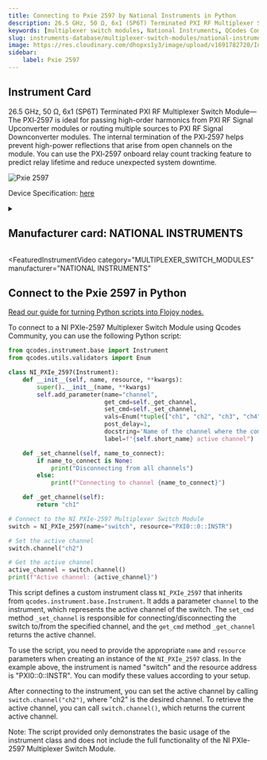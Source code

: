 ```yaml
---
title: Connecting to Pxie 2597 by National Instruments in Python
description: 26.5 GHz, 50 Ω, 6x1 (SP6T) Terminated PXI RF Multiplexer Switch Module—The PXI‑2597 is ideal for passing high-order harmonics from PXI RF Signal Upconverter modules or routing multiple sources to PXI RF Signal Downconverter modules. The internal termination of the PXI‑2597 helps prevent high-power reflections that arise from open channels on the module. You can use the PXI‑2597 onboard relay count tracking feature to predict relay lifetime and reduce unexpected system downtime.
keywords: [multiplexer switch modules, National Instruments, QCodes Community] 
slug: instruments-database/multiplexer-switch-modules/national-instruments/ni-pxie-2597 
image: https://res.cloudinary.com/dhopxs1y3/image/upload/v1691782720/Instruments/Multiplexer%20Switch%20Modules/NI-PXIe-2597/NI-PXIe-2597.jpg
sidebar:
    label: Pxie 2597 
---
```



## Instrument Card

26.5 GHz, 50 Ω, 6x1 (SP6T) Terminated PXI RF Multiplexer Switch Module—The PXI‑2597 is ideal for passing high-order harmonics from PXI RF Signal Upconverter modules or routing multiple sources to PXI RF Signal Downconverter modules. The internal termination of the PXI‑2597 helps prevent high-power reflections that arise from open channels on the module. You can use the PXI‑2597 onboard relay count tracking feature to predict relay lifetime and reduce unexpected system downtime. 



![Pxie 2597](https://res.cloudinary.com/dhopxs1y3/image/upload/v1691782720/Instruments/Multiplexer%20Switch%20Modules/NI-PXIe-2597/NI-PXIe-2597.jpg)

Device Specification: [here](/instruments-database/all-instruments)

<details style={{ marginTop: "15px"}}>
<summary><h2 style={{display:'inline'}}>Manufacturer card: NATIONAL INSTRUMENTS</h2></summary>

![NATIONAL INSTRUMENTS](https://res.cloudinary.com/dhopxs1y3/image/upload/v1692806169/Instruments/Vendor%20Logos/National_Instruments.png)

A producer of automated test equipment and virtual instrumentation software. Common applications include data acquisition, instrument control and machine vision.

- Headquarters: Austin, Texas, USA
- Yearly Revenue (millions, USD): 1657
- Vendor Website: [here](https://www.ni.com/en-ca.html)

</details>


<FeaturedInstrumentVideo
  category="MULTIPLEXER_SWITCH_MODULES"
  manufacturer="NATIONAL INSTRUMENTS"
></FeaturedInstrumentVideo>

## Connect to the Pxie 2597 in Python

[Read our guide for turning Python scripts into Flojoy nodes.](https://docs.flojoy.ai/contribution/blocks/custom-flojoy-block/)


<Tabs>

<TabItem value="Flojoy" label="Flojoy" className="flojoy-instrument-tabs">

<NodeCardCollection category='MULTIPLEXER_SWITCH_MODULES' manufacturer='NATIONAL'></NodeCardCollection>

</TabItem>
<TabItem value="QCodes Community" label="QCodes Community">

To connect to a NI PXIe-2597 Multiplexer Switch Module using Qcodes Community, you can use the following Python script:

```python
from qcodes.instrument.base import Instrument
from qcodes.utils.validators import Enum

class NI_PXIe_2597(Instrument):
    def __init__(self, name, resource, **kwargs):
        super().__init__(name, **kwargs)
        self.add_parameter(name="channel",
                           get_cmd=self._get_channel,
                           set_cmd=self._set_channel,
                           vals=Enum(*tuple(["ch1", "ch2", "ch3", "ch4", "ch5", "ch6", None])),
                           post_delay=1,
                           docstring='Name of the channel where the common "com" port is connected to',
                           label=f"{self.short_name} active channel")

    def _set_channel(self, name_to_connect):
        if name_to_connect is None:
            print("Disconnecting from all channels")
        else:
            print(f"Connecting to channel {name_to_connect}")

    def _get_channel(self):
        return "ch1"

# Connect to the NI PXIe-2597 Multiplexer Switch Module
switch = NI_PXIe_2597(name="switch", resource="PXI0::0::INSTR")

# Set the active channel
switch.channel("ch2")

# Get the active channel
active_channel = switch.channel()
print(f"Active channel: {active_channel}")
```

This script defines a custom instrument class `NI_PXIe_2597` that inherits from `qcodes.instrument.base.Instrument`. It adds a parameter `channel` to the instrument, which represents the active channel of the switch. The `set_cmd` method `_set_channel` is responsible for connecting/disconnecting the switch to/from the specified channel, and the `get_cmd` method `_get_channel` returns the active channel.

To use the script, you need to provide the appropriate `name` and `resource` parameters when creating an instance of the `NI_PXIe_2597` class. In the example above, the instrument is named "switch" and the resource address is "PXI0::0::INSTR". You can modify these values according to your setup.

After connecting to the instrument, you can set the active channel by calling `switch.channel("ch2")`, where "ch2" is the desired channel. To retrieve the active channel, you can call `switch.channel()`, which returns the current active channel.

Note: The script provided only demonstrates the basic usage of the instrument class and does not include the full functionality of the NI PXIe-2597 Multiplexer Switch Module.

</TabItem>
</Tabs>